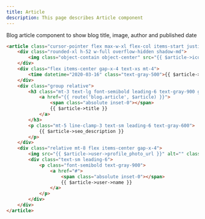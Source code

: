 ```yaml
---
title: Article
description: This page describes Article component
---
```


Blog article component to show blog title, image, author and published date

```html resources/views/livewire/article.blade.php
<article class="cursor-pointer flex max-w-xl flex-col items-start justify-between">
    <div class="rounded-xl h-52 w-full overflow-hidden shadow-md">
        <img class="object-contain object-center" src="{{ $article->icon }}" alt="">
    </div>
    <div class="flex items-center gap-x-4 text-xs mt-4">
        <time datetime="2020-03-16" class="text-gray-500">{{ $article->created_at}}</time>
    </div>
    <div class="group relative">
        <h3 class="mt-3 text-lg font-semibold leading-6 text-gray-900 group-hover:text-gray-600">
            <a href="{{ route('blog.article', $article) }}">
                <span class="absolute inset-0"></span>
                {{ $article->title }}
            </a>
        </h3>
        <p class="mt-5 line-clamp-3 text-sm leading-6 text-gray-600">
            {{ $article->seo_description }}
        </p>
    </div>
    <div class="relative mt-8 flex items-center gap-x-4">
        <img src="{{ $article->user->profile_photo_url }}" alt="" class="h-10 w-10 rounded-full bg-gray-50">
        <div class="text-sm leading-6">
            <p class="font-semibold text-gray-900">
                <a href="#">
                    <span class="absolute inset-0"></span>
                    {{ $article->user->name }}
                </a>
            </p>
        </div>
    </div>
</article>
```
